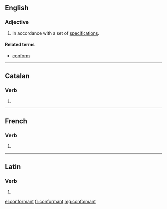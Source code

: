 ==English==

===Adjective===
{{en-adj}}

# In accordance with a set of [[specification]]s.

====Related terms====
* [[conform]]

----

==Catalan==

===Verb===
{{head|ca|verb form}}

# {{ca-verb form of|m=ptc|t=pres|conformar}}

----

==French==

===Verb===
{{head|fr|present participle}}

# {{present participle of|conformer|lang=fr|nocat=1}}

----

==Latin==

===Verb===
{{la-verb-form|conformant}}

# {{inflection of|conformō||3|p|pres|actv|indc|lang=la}}

[[el:conformant]]
[[fr:conformant]]
[[mg:conformant]]